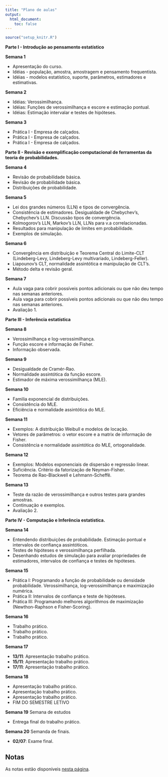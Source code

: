 ```yaml
---
title: "Plano de aulas"
output:
  html_document:
    toc: false
---
```


```r
source("setup_knitr.R")
```

**Parte I - Introdução ao pensamento estatístico**

**Semana 1**

   - Apresentação do curso.
   - Idéias - população, amostra, amostragem e pensamento frequentista.
   - Idéias - modelos estatístico, suporte, parâmetros, estimadores e estimativas.
   
**Semana 2**

  - Idéias: Verossimilhança.
  - Idéias: Funções de verossimilhança e escore e estimação pontual.
  - Idéias: Estimação intervalar e testes de hipóteses.
  
**Semana 3**

  - Prática I - Empresa de calçados.
  - Prática I - Empresa de calçados.
  - Prática I - Empresa de calçados.

**Parte II - Revisão e exemplificação computacional de ferramentas da teoria de probabilidades.**

**Semana 4**

  - Revisão de probabilidade básica.
  - Revisão de probabilidade básica.
  - Distribuições de probabilidade.
  
**Semana 5**

  - Lei dos grandes números (LLN) e tipos de convergência.
  - Consistência de estimadores. Desigualdade de Chebychev's, Chebychev's LLN. Discussão tipos de convergência.
  - Kolmogorov's LLN, Markov's LLN, LLNs para v.a correlacionadas.
  - Resultados para manipulação de limites em probabilidade.
  - Exemplos de simulação.
  
**Semana 6**

  - Convergência em distribuição e Teorema Central do Limite-CLT (Lindeberg-Levy, Lindeberg-Levy multivariado, Lindeberg-Feller).
  - Liapounov's CLT, normalidade assintótica e manipulação de CLT's.
  - Método delta e revisão geral.
  
**Semana 7**

  - Aula vaga para cobrir possíveis pontos adicionais ou que não deu tempo nas semanas anteriores.
  - Aula vaga para cobrir possíveis pontos adicionais ou que não deu tempo nas semanas anteriores.
  - Avaliação 1.
  
**Parte III - Inferência estatística**

**Semana 8**

  - Verossimilhança e log-verossimilhança.
  - Função escore e informação de Fisher.
  - Informação observada.
  
**Semana 9**  

  - Desigualdade de Cramér-Rao.
  - Normalidade assintótica da função escore.
  - Estimador de máxima verossimilhança (MLE).
  
**Semana 10**  

  - Familia exponencial de distribuições.
  - Consistência do MLE.
  - Eficiência e normalidade assintótica do MLE.
  
**Semana 11**  

  - Exemplos: A distribuição Weibull e modelos de locação.
  - Vetores de parâmetros: o vetor escore e a matrix de informação de Fisher.
  - Consistência e normalidade assintótica do MLE, ortogonalidade.
  
**Semana 12**  

  - Exemplos: Modelos exponenciais de dispersão e regressão linear.
  - Suficiência. Critério da fatorização de Neyman-Fisher.
  - Teorema de Rao-Blackwell e Lehmann-Scheffê.
  
**Semana 13** 

  - Teste da razão de verossimilhança e outros testes para grandes amostras.
  - Continuação e exemplos.
  - Avaliação 2.

**Parte IV - Computação e Inferência estatística.**

**Semana 14** 

  - Entendendo distribuições de probabilidade. Estimação pontual e intervalos de confiança assintóticos.
  - Testes de hipóteses e verossimilhança perfilhada.
  - Desenhando estudos de simulação para avaliar propriedades de estimadores, intervalos de confiança e testes de hipóteses.
  
**Semana 15** 

  - Prática I: Programando a função de probabilidade ou densidade probabilidade. Verossimilhança, log-verossimilhança e maximização numérica.
  - Prática II: Intervalos de confiança e teste de hipóteses.
  - Prática III: Programando melhores algorithmos de maximização (Newthon-Raphson e Fisher-Scoring).
  
**Semana 16** 

  - Trabalho prático.
  - Trabalho prático.
  - Trabalho prático.
  
**Semana 17** 

  - **13/11**: Apresentação trabalho prático.
  - **15/11**: Apresentação trabalho prático.
  - **17/11**: Apresentação trabalho prático.
  
**Semana 18** 

  - Apresentação trabalho prático.
  - Apresentação trabalho prático.
  - Apresentação trabalho prático.
  - FIM DO SEMESTRE LETIVO
  
**Semana 19** Semana de estudos

  - Entrega final do trabalho prático.
  
**Semana 20** Semanda de finais.

  - **02/07**: Exame final.

## Notas

As notas estão disponíveis [nesta página](notas.html).
